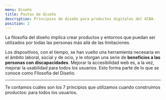 ```yaml
---
menu: Diseño
title: Pautas de diseño
description: Principios de diseño para productos digitales del GCBA.
position: 2
---
```


La filosofía del diseño implica crear productos y entornos que puedan ser utilizados por todas las personas más allá de las limitaciones.

Los dispositivos, con el tiempo, se han vuelto una herramienta necesaria en el ámbito laboral, social y de ocio, y le otorgan una serie de **beneficios a las personas con discapacidades**.
Mejorar la accesibilidad web es, a la vez, mejorar la usabilidad para todos los usuarios. Esto forma parte de lo que se conoce como Filosofía del Diseño.

---

Te contamos cuáles son los 7 principios que utilizamos cuando construimos productos: para todos los usuarios.
